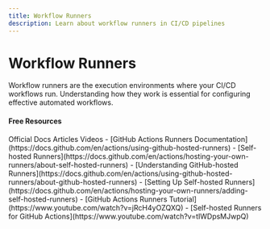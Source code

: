 ```yaml
---
title: Workflow Runners
description: Learn about workflow runners in CI/CD pipelines
---
```


# Workflow Runners

Workflow runners are the execution environments where your CI/CD workflows run. Understanding how they work is essential for configuring effective automated workflows.

#### Free Resources

<Tabs defaultValue="article">
<TabsList>
<TabsTrigger value="official">Official Docs</TabsTrigger>
<TabsTrigger value="article">Articles</TabsTrigger>
<TabsTrigger value="video">Videos</TabsTrigger>
</TabsList>

<TabsContent value="official">
- [GitHub Actions Runners Documentation](https://docs.github.com/en/actions/using-github-hosted-runners)
- [Self-hosted Runners](https://docs.github.com/en/actions/hosting-your-own-runners/about-self-hosted-runners)
</TabsContent>
<TabsContent value="article">
- [Understanding GitHub-hosted Runners](https://docs.github.com/en/actions/using-github-hosted-runners/about-github-hosted-runners)
- [Setting Up Self-hosted Runners](https://docs.github.com/en/actions/hosting-your-own-runners/adding-self-hosted-runners)
</TabsContent>
<TabsContent value="video">
- [GitHub Actions Runners Tutorial](https://www.youtube.com/watch?v=jRcH4yOZQXQ)
- [Self-hosted Runners for GitHub Actions](https://www.youtube.com/watch?v=tIWDpsMJwpQ)
</TabsContent>
</Tabs>
